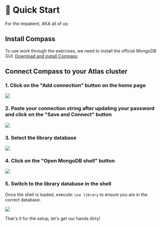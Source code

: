 # 👐 Quick Start

For the impatient, AKA all of us:

## Install Compass

To use work through the exercises, we need to install the official MongoDB GUI. [Download and install Compass](https://www.mongodb.com/try/download/compass).

## Connect Compass to your Atlas cluster

### 1. Click on the "Add connection" button on the home page

![](/img/add-connection-compass.png)

### 2. Paste your connection string after updating your password and click on the "Save and Connect" button

![](/img/enter-connection-uri-compass.png)

### 3. Select the library database

![](/img/select-db-collection-compass.png)

### 4. Click on the "Open MongoDB shell" button

![](/img/open-shell-compass.png)

### 5. Switch to the library database in the shell

Once the shell is loaded, execute: `use library` to ensure you are in the correct database.

![](/img/use-library-compass.png)

That's it for the setup, let's get our hands dirty!
